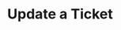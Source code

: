 ---
title: 'Update a Ticket'
description: 'Update a Ticket from any Ticketing Platform using this endpoint'
openapi: "PATCH /ticketing/ticket"
---